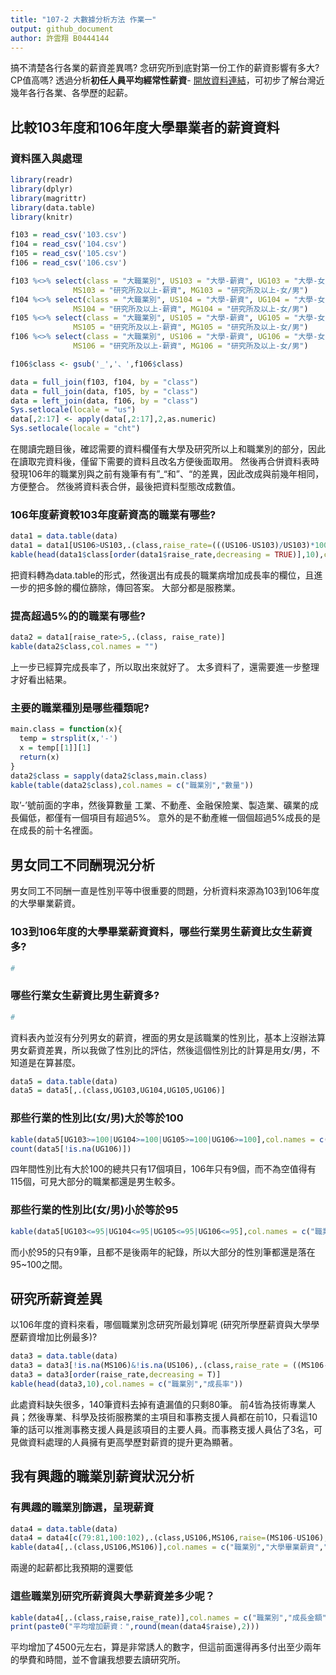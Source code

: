 ```yaml
---
title: "107-2 大數據分析方法 作業一"
output: github_document
author: 許雲翔 B0444144
---
```


搞不清楚各行各業的薪資差異嗎? 念研究所到底對第一份工作的薪資影響有多大? CP值高嗎? 透過分析**初任人員平均經常性薪資**- [開放資料連結](https://data.gov.tw/dataset/6647)，可初步了解台灣近幾年各行各業、各學歷的起薪。

## 比較103年度和106年度大學畢業者的薪資資料

### 資料匯入與處理
```r
library(readr)
library(dplyr)
library(magrittr)
library(data.table)
library(knitr)

f103 = read_csv('103.csv')
f104 = read_csv('104.csv')
f105 = read_csv('105.csv')
f106 = read_csv('106.csv')

f103 %<>% select(class = "大職業別", US103 = "大學-薪資", UG103 = "大學-女/男",
              MS103 = "研究所及以上-薪資", MG103 = "研究所及以上-女/男")
f104 %<>% select(class = "大職業別", US104 = "大學-薪資", UG104 = "大學-女/男",
              MS104 = "研究所及以上-薪資", MG104 = "研究所及以上-女/男")
f105 %<>% select(class = "大職業別", US105 = "大學-薪資", UG105 = "大學-女/男",
              MS105 = "研究所及以上-薪資", MG105 = "研究所及以上-女/男")
f106 %<>% select(class = "大職業別", US106 = "大學-薪資", UG106 = "大學-女/男",
              MS106 = "研究所及以上-薪資", MG106 = "研究所及以上-女/男")

f106$class <- gsub('_','、',f106$class)

data = full_join(f103, f104, by = "class")
data = full_join(data, f105, by = "class")
data = left_join(data, f106, by = "class")
Sys.setlocale(locale = "us")
data[,2:17] <- apply(data[,2:17],2,as.numeric)
Sys.setlocale(locale = "cht")

```

在閱讀完題目後，確認需要的資料欄僅有大學及研究所以上和職業別的部分，因此在讀取完資料後，僅留下需要的資料且改名方便後面取用。
然後再合併資料表時發現106年的職業別與之前有幾筆有有"_"和"、"的差異，因此改成與前幾年相同，方便整合。
然後將資料表合併，最後把資料型態改成數值。

### 106年度薪資較103年度薪資高的職業有哪些? 
```r
data1 = data.table(data)
data1 = data1[US106>US103,.(class,raise_rate=(((US106-US103)/US103)*100))]
kable(head(data1$class[order(data1$raise_rate,decreasing = TRUE)],10),col.names = "")
```

把資料轉為data.table的形式，然後選出有成長的職業病增加成長率的欄位，且進一步的把多餘的欄位篩除，傳回答案。
大部分都是服務業。

### 提高超過5%的的職業有哪些? 
```r
data2 = data1[raise_rate>5,.(class, raise_rate)]
kable(data2$class,col.names = "")
```

上一步已經算完成長率了，所以取出來就好了。
太多資料了，還需要進一步整理才好看出結果。

### 主要的職業種別是哪些種類呢?
```r
main.class = function(x){
  temp = strsplit(x,'-')
  x = temp[[1]][1]
  return(x)
}
data2$class = sapply(data2$class,main.class)
kable(table(data2$class),col.names = c("職業別","數量"))
```

取'-'號前面的字串，然後算數量
工業、不動產、金融保險業、製造業、礦業的成長偏低，都僅有一個項目有超過5%。
意外的是不動產維一個個超過5%成長的是在成長的前十名裡面。

## 男女同工不同酬現況分析

男女同工不同酬一直是性別平等中很重要的問題，分析資料來源為103到106年度的大學畢業薪資。

### 103到106年度的大學畢業薪資資料，哪些行業男生薪資比女生薪資多?
```r
#
```
### 哪些行業女生薪資比男生薪資多? 
```r
#
```

資料表內並沒有分列男女的薪資，裡面的男女是該職業的性別比，基本上沒辦法算男女薪資差異，所以我做了性別比的評估，然後這個性別比的計算是用女/男，不知道是在算甚麼。

```r
data5 = data.table(data)
data5 = data5[,.(class,UG103,UG104,UG105,UG106)]
```

### 那些行業的性別比(女/男)大於等於100
```r
kable(data5[UG103>=100|UG104>=100|UG105>=100|UG106>=100],col.names = c("職業別","103","104","105","106"))
count(data5[!is.na(UG106)])
```

四年間性別比有大於100的總共只有17個項目，106年只有9個，而不為空值得有115個，可見大部分的職業都還是男生較多。


### 那些行業的性別比(女/男)小於等於95
```r
kable(data5[UG103<=95|UG104<=95|UG105<=95|UG106<=95],col.names = c("職業別","103","104","105","106"))
```

而小於95的只有9筆，且都不是後兩年的紀錄，所以大部分的性別筆都還是落在95~100之間。

## 研究所薪資差異

以106年度的資料來看，哪個職業別念研究所最划算呢 (研究所學歷薪資與大學學歷薪資增加比例最多)?
 
```r
data3 = data.table(data)
data3 = data3[!is.na(MS106)&!is.na(US106),.(class,raise_rate = ((MS106-US106)/US106)*100)]
data3 = data3[order(raise_rate,decreasing = T)]
kable(head(data3,10),col.names = c("職業別","成長率"))
```

此處資料缺失很多，140筆資料去掉有遺漏值的只剩80筆。
前4皆為技術專業人員；然後專業、科學及技術服務業的主項目和事務支援人員都在前10，只看這10筆的話可以推測事務支援人員是該項目的主要人員。而事務支援人員佔了3名，可見做資料處理的人員擁有更高學歷對薪資的提升更為顯著。

## 我有興趣的職業別薪資狀況分析

### 有興趣的職業別篩選，呈現薪資
```r
data4 = data.table(data)
data4 = data4[c(79:81,100:102),.(class,US106,MS106,raise=(MS106-US106),raise_rate=(MS106-US106)/US106*100)]
kable(data4[,.(class,US106,MS106)],col.names = c("職業別","大學畢業薪資","研究所以上薪資"))
```

兩邊的起薪都比我預期的還要低

### 這些職業別研究所薪資與大學薪資差多少呢？
```r
kable(data4[,.(class,raise,raise_rate)],col.names = c("職業別","成長金額","成長率"))
print(paste0("平均增加薪資：",round(mean(data4$raise),2)))
```

平均增加了4500元左右，算是非常誘人的數字，但這前面還得再多付出至少兩年的學費和時間，並不會讓我想要去讀研究所。